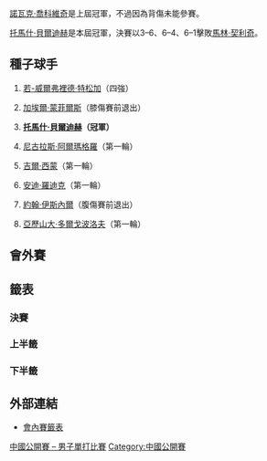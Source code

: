 {{noteTA|G1=Tennis
|1=zh-hans:轮; zh-hk:圈; zh-tw:輪
|2=zh-hans:半区; zh-hant:半部;
|3=zh-hans:半决赛; zh-hk:準決賽; zh-tw:四強;
|4=zh-hans:半準决赛; zh-hk:半準決賽; zh-tw:八強;
}}

{{TennisEvents|2011|中國網球公開賽|
| champ = {{flagicon|CZE}} [[托馬什·貝爾迪赫|托馬什·貝爾迪赫]]
| runner = {{flagicon|CRO}} [[馬林·契利奇|馬林·契利奇]] 
| score = 3–6、6–4、6–1
}}

{{main|2011年中國網球公開賽}}

[[諾瓦克·喬科維奇|諾瓦克·喬科維奇]]是上屆冠軍，不過因為背傷未能參賽。

[[托馬什·貝爾迪赫|托馬什·貝爾迪赫]]是本屆冠軍，決賽以3–6、6–4、6–1擊敗[[馬林·契利奇|馬林·契利奇]]。

==種子球手==
{{col-begin}}
{{col-2}}
# {{flagicon|FRA}} [[若-威爾弗裡德·特松加|若-威爾弗裡德·特松加]]（四強）
# {{flagicon|FRA}} [[加埃爾·蒙菲爾斯|加埃爾·蒙菲爾斯]]（膝傷賽前退出）
# {{flagicon|CZE}} '''[[托馬什·貝爾迪赫|托馬什·貝爾迪赫]]（冠軍）'''
# {{flagicon|ESP}} [[尼古拉斯·阿爾瑪格羅|尼古拉斯·阿爾瑪格羅]]（第一輪）
{{col-2}}
<ol start="5">
<li>{{flagicon|FRA}} [[吉爾·西蒙|吉爾·西蒙]]（第一輪）
<li>{{flagicon|USA}} [[安迪·羅迪克|安迪·羅迪克]]（第一輪）
<li>{{flagicon|USA}} [[約翰·伊斯內爾|約翰·伊斯內爾]]（腹傷賽前退出）
<li>{{flagicon|UKR}} [[亞歷山大·多爾戈波洛夫|亞歷山大·多爾戈波洛夫]]（第一輪）
</ol>
{{col-end}}

==會外賽==
{{main|2011年中國網球公開賽男子單打比賽 (會外賽)}}

==籤表==
{{Draw key}}
===決賽===
{{4TeamBracket-Tennis3
| RD1=四強
| RD2=決賽

| team-width=175

| RD1-seed1=1
| RD1-team1={{flagicon|FRA}} [[若-威爾弗裡德·特松加|若-威爾弗裡德·特松加]]
| RD1-score1-1=4
| RD1-score1-2='''6
| RD1-score1-3=1
| RD1-seed2=3
| RD1-team2='''{{flagicon|CZE}} [[托馬什·貝爾迪赫|托馬什·貝爾迪赫]]
| RD1-score2-1='''6
| RD1-score2-2=4
| RD1-score2-3='''6

| RD1-seed3= 
| RD1-team3={{flagicon|CRO}} [[伊萬·柳比西奇|伊萬·柳比西奇]]
| RD1-score3-1=4
| RD1-score3-2=3
| RD1-score3-3= 
| RD1-seed4= 
| RD1-team4='''{{flagicon|CRO}} [[馬林·契利奇|馬林·契利奇]] 
| RD1-score4-1='''6
| RD1-score4-2='''6
| RD1-score4-3= 

| RD2-seed1=3
| RD2-team1='''{{flagicon|CZE}} [[托馬什·貝爾迪赫|托馬什·貝爾迪赫]]
| RD2-score1-1=3
| RD2-score1-2='''6
| RD2-score1-3='''6
| RD2-seed2= 
| RD2-team2={{flagicon|CRO}} [[馬林·契利奇|馬林·契利奇]]
| RD2-score2-1='''6
| RD2-score2-2=4
| RD2-score2-3=1
}}

===上半籤===
{{16TeamBracket-Compact-Tennis3-Byes
| RD1=第一輪
| RD2=第二輪
| RD3=八強
| RD4=四強

| RD1-seed01=1
| RD1-team01={{flagicon|FRA}} '''[[若-威爾弗裡德·特松加|特松加]] 
| RD1-score01-1='''7<sup>7</sup>
| RD1-score01-2='''7
| RD1-score01-3= 
| RD1-seed02= 
| RD1-team02={{flagicon|BUL}} [[Grigor_Dimitrov|G Dimitrov]]
| RD1-score02-1=6<sup>5</sup>
| RD1-score02-2=5
| RD1-score02-3= 

| RD1-seed03=WC
| RD1-team03={{flagicon|CHN}} '''[[張澤|張]]
| RD1-score03-1='''6
| RD1-score03-2='''6
| RD1-score03-3= 
| RD1-seed04=WC
| RD1-team04={{flagicon|CHN}} [[李喆_(網球運動員)|李]]
| RD1-score04-1=1
| RD1-score04-2=3
| RD1-score04-3= 

| RD1-seed05= 
| RD1-team05={{flagicon|BRA}} [[托馬斯·貝魯奇|貝魯奇]] 
| RD1-score05-1=1
| RD1-score05-2=6<sup>4</sup>
| RD1-score05-3= 
| RD1-seed06= 
| RD1-team06='''{{flagicon|ESP}} [[胡安·卡洛斯·費雷羅|費雷羅]]
| RD1-score06-1='''6
| RD1-score06-2='''7<sup>7</sup>
| RD1-score06-3= 

| RD1-seed07= 
| RD1-team07='''{{flagicon|ESP}} [[馬塞爾·格拉諾勒斯|格拉諾勒斯]] 
| RD1-score07-1='''6
| RD1-score07-2='''6
| RD1-score07-3= 
| RD1-seed08=5
| RD1-team08={{flagicon|FRA}} [[吉爾·西蒙|西蒙]]
| RD1-score08-1=3
| RD1-score08-2=1
| RD1-score08-3= 

| RD1-seed09=3
| RD1-team09={{flagicon|CZE}} '''[[托馬什·貝爾迪赫|貝爾迪赫]] 
| RD1-score09-1='''7
| RD1-score09-2='''7
| RD1-score09-3= 
| RD1-seed10= 
| RD1-team10={{flagicon|AUT}} [[于爾根·梅爾澤|梅爾澤]]
| RD1-score10-1=5
| RD1-score10-2=5
| RD1-score10-3= 

| RD1-seed11=Q
| RD1-team11={{flagicon|GER}} '''[[菲利普·科爾施賴伯|科爾施賴伯]]
| RD1-score11-1='''6'''
| RD1-score11-2='''7<sup>7</sup>
| RD1-score11-3= 
| RD1-seed12= 
| RD1-team12={{flagicon|ESP}} [[托米·羅布雷多|羅布雷多]]
| RD1-score12-1=3
| RD1-score12-2=6<sup>0</sup>
| RD1-score12-3= 

| RD1-seed13= 
| RD1-team13={{flagicon|ESP}} '''[[費爾南多·貝爾達斯科|貝爾達斯科]] 
| RD1-score13-1='''6
| RD1-score13-2='''6
| RD1-score13-3= 
| RD1-seed14= 
| RD1-team14={{flagicon|FRA}} [[米卡埃爾·洛德拉|洛德拉]]
| RD1-score14-1=2
| RD1-score14-2=4
| RD1-score14-3= 

| RD1-seed15=Q
| RD1-team15={{flagicon|ITA}} '''[[法維奧·奇柏拉|奇柏拉]]
| RD1-score15-1='''6
| RD1-score15-2=1
| RD1-score15-3='''6
| RD1-seed16=8
| RD1-team16={{flagicon|UKR}} [[亞歷山大·多爾戈波洛夫|多爾戈波洛夫]] 
| RD1-score16-1=1
| RD1-score16-2='''6
| RD1-score16-3=0

| RD2-seed01=1
| RD2-team01='''{{flagicon|FRA}} [[若-威爾弗裡德·特松加|特松加]] 
| RD2-score01-1='''6
| RD2-score01-2='''6
| RD2-score01-3= 
| RD2-seed02=WC
| RD2-team02={{flagicon|CHN}} [[張澤|張]]
| RD2-score02-1=3
| RD2-score02-2=4
| RD2-score02-3= 

| RD2-seed03= 
| RD2-team03={{flagicon|ESP}} '''[[胡安·卡洛斯·費雷羅|費雷羅]]
| RD2-score03-1='''6
| RD2-score03-2='''6
| RD2-score03-3= 
| RD2-seed04=
| RD2-team04={{flagicon|ESP}} [[馬塞爾·格拉諾勒斯|格拉諾勒斯]] 
| RD2-score04-1=4
| RD2-score04-2=4
| RD2-score04-3= 

| RD2-seed05=3
| RD2-team05={{flagicon|CZE}} '''[[托馬什·貝爾迪赫|貝爾迪赫]] 
| RD2-score05-1='''6
| RD2-score05-2='''6
| RD2-score05-3= 
| RD2-seed06=Q
| RD2-team06={{flagicon|GER}} [[菲利普·科爾施賴伯|科爾施賴伯]]
| RD2-score06-1=2
| RD2-score06-2=0
| RD2-score06-3= 

| RD2-seed07= 
| RD2-team07='''{{flagicon|ESP}} [[費爾南多·貝爾達斯科|貝爾達斯科]] 
| RD2-score07-1=2
| RD2-score07-2='''6'''
| RD2-score07-3='''6
| RD2-seed08=Q
| RD2-team08={{flagicon|ITA}} [[法維奧·奇柏拉|奇柏拉]]
| RD2-score08-1='''6'''
| RD2-score08-2=1
| RD2-score08-3=2

| RD3-seed01=1
| RD3-team01='''{{flagicon|FRA}} [[若-威爾弗裡德·特松加|特松加]] 
| RD3-score01-1='''6
| RD3-score01-2='''6
| RD3-score01-3= 
| RD3-seed02= 
| RD3-team02={{flagicon|ESP}} [[胡安·卡洛斯·費雷羅|費雷羅]]
| RD3-score02-1=3
| RD3-score02-2=4
| RD3-score02-3= 

| RD3-seed03=3
| RD3-team03='''{{flagicon|CZE}} [[托馬什·貝爾迪赫|貝爾迪赫]]
| RD3-score03-1='''6
| RD3-score03-2='''6
| RD3-score03-3= 
| RD3-seed04= 
| RD3-team04={{flagicon|ESP}} [[費爾南多·貝爾達斯科|貝爾達斯科]]
| RD3-score04-1=1
| RD3-score04-2=0
| RD3-score04-3= 

| RD4-seed01=1
| RD4-team01={{flagicon|FRA}} [[若-威爾弗裡德·特松加|特松加]] 
| RD4-score01-1=4
| RD4-score01-2='''6
| RD4-score01-3=1
| RD4-seed02=3
| RD4-team02='''{{flagicon|CZE}} [[托馬什·貝爾迪赫|貝爾迪赫]]
| RD4-score02-1='''6
| RD4-score02-2=4
| RD4-score02-3='''6
}}

===下半籤===
{{16TeamBracket-Compact-Tennis3-Byes
| RD1=第一輪
| RD2=第二輪
| RD3=八強
| RD4=四強

| RD1-seed01=LL
| RD1-team01={{flagicon|RUS}} [[泰穆拉茲·加巴什維利|加巴什維利]] 
| RD1-score01-1=5
| RD1-score01-2=5
| RD1-score01-3= 
| RD1-seed02= 
| RD1-team02='''{{flagicon|CRO}} [[伊萬·柳比西奇|柳比西奇]]
| RD1-score02-1='''7
| RD1-score02-2='''7
| RD1-score02-3= 

| RD1-seed03=
| RD1-team03={{flagicon|GER}} '''[[弗洛里安·邁爾|邁爾]] 
| RD1-score03-1='''6
| RD1-score03-2='''6
| RD1-score03-3= 
| RD1-seed04=Q
| RD1-team04={{flagicon|ESP}} [[Albert_Ramos|A Ramos]]
| RD1-score04-1=2
| RD1-score04-2=4
| RD1-score04-3= 

| RD1-seed05=Q
| RD1-team05={{flagicon|TUR}} [[Marsel_İlhan|M İlhan]]
| RD1-score05-1=2
| RD1-score05-2=6<sup>6</sup>
| RD1-score05-3= 
| RD1-seed06= 
| RD1-team06={{flagicon|ESP}} '''[[費利西亞諾·洛佩斯|洛佩斯]]
| RD1-score06-1='''6
| RD1-score06-2='''7<sup>8</sup>
| RD1-score06-3= 

| RD1-seed07= 
| RD1-team07={{flagicon|RUS}} '''[[米哈伊爾·尤日尼|尤日尼]] 
| RD1-score07-1='''6'''
| RD1-score07-2='''6'''
| RD1-score07-3= 
| RD1-seed08=4
| RD1-team08={{flagicon|ESP}} [[尼古拉斯·阿爾瑪格羅|阿爾瑪格羅]]
| RD1-score08-1=3
| RD1-score08-2=2
| RD1-score08-3= 

| RD1-seed09=6
| RD1-team09={{flagicon|USA}} [[安迪·羅迪克|羅迪克]]
| RD1-score09-1=4
| RD1-score09-2=5
| RD1-score09-3= 
| RD1-seed10= 
| RD1-team10={{flagicon|RSA}} '''[[凱文·安德森|安德森]]
| RD1-score10-1='''6
| RD1-score10-2='''7
| RD1-score10-3= 

| RD1-seed11= 
| RD1-team11={{flagicon|ESP}} '''[[阿爾伯特·蒙塔涅斯|蒙塔涅斯]] 
| RD1-score11-1='''6
| RD1-score11-2='''6
| RD1-score11-3= 
| RD1-seed12=LL
| RD1-team12={{flagicon|CHI}} [[Paul_Capdeville|P Capdeville]]
| RD1-score12-1=3
| RD1-score12-2=3
| RD1-score12-3= 

| RD1-seed13=WC
| RD1-team13={{flagicon|CHN}} [[吳迪_(網球運動員)|吳]]
| RD1-score13-1=2
| RD1-score13-2=0
| RD1-score13-3= 
| RD1-seed14= 
| RD1-team14={{flagicon|CRO}} '''[[馬林·契利奇|契利奇]] 
| RD1-score14-1='''6
| RD1-score14-2='''6
| RD1-score14-3= 

| RD1-seed15= 
| RD1-team15={{flagicon|ITA}} '''[[法比奧·福尼尼|福尼尼]]
| RD1-score15-1='''6
| RD1-score15-2='''6
| RD1-score15-3= 
| RD1-seed16=LL
| RD1-team16={{flagicon|SLO}} [[Grega_Žemlja|G Žemlja]]
| RD1-score16-1=4
| RD1-score16-2=1
| RD1-score16-3= 

| RD2-seed01= 
| RD2-team01='''{{flagicon|CRO}} [[伊萬·柳比西奇|柳比西奇]]
| RD2-score01-1='''6
| RD2-score01-2=2
| RD2-score01-3='''6
| RD2-seed02= 
| RD2-team02={{flagicon|GER}} [[弗洛里安·邁爾|邁爾]]
| RD2-score02-1=0
| RD2-score02-2='''6
| RD2-score02-3=3

| RD2-seed03= 
| RD2-team03={{flagicon|ESP}} [[費利西亞諾·洛佩斯|洛佩斯]]
| RD2-score03-1='''7<sup>7</sup>
| RD2-score03-2=2
| RD2-score03-3=5
| RD2-seed04=
| RD2-team04='''{{flagicon|RUS}} [[米哈伊爾·尤日尼|尤日尼]]
| RD2-score04-1=6<sup>5</sup>
| RD2-score04-2='''6
| RD2-score04-3='''7

| RD2-seed05= 
| RD2-team05='''{{flagicon|RSA}} [[凱文·安德森|安德森]]
| RD2-score05-1='''7<sup>7</sup>
| RD2-score05-2='''7<sup>7</sup>
| RD2-score05-3= 
| RD2-seed06= 
| RD2-team06={{flagicon|ESP}} [[阿爾伯特·蒙塔涅斯|蒙塔涅斯]]
| RD2-score06-1=6<sup>3</sup>
| RD2-score06-2=6<sup>4</sup>
| RD2-score06-3= 

| RD2-seed07= 
| RD2-team07='''{{flagicon|CRO}} [[馬林·契利奇|契利奇]] 
| RD2-score07-1='''6
| RD2-score07-2=6<sup>1</sup>
| RD2-score07-3='''6
| RD2-seed08=
| RD2-team08={{flagicon|ITA}} [[法比奧·福尼尼|福尼尼]]
| RD2-score08-1=2
| RD2-score08-2='''7<sup>7</sup>
| RD2-score08-3=3

| RD3-seed01= 
| RD3-team01='''{{flagicon|CRO}} [[伊萬·柳比西奇|柳比西奇]]
| RD3-score01-1='''7<sup>7</sup>
| RD3-score01-2=6<sup>4</sup>
| RD3-score01-3='''6
| RD3-seed02= 
| RD3-team02={{flagicon|RUS}} [[米哈伊爾·尤日尼|尤日尼]]
| RD3-score02-1=6<sup>4</sup>
| RD3-score02-2='''7<sup>7</sup>
| RD3-score02-3=2

| RD3-seed03= 
| RD3-team03={{flagicon|RSA}} [[凱文·安德森|安德森]]
| RD3-score03-1=6<sup>4</sup>
| RD3-score03-2='''6
| RD3-score03-3=1
| RD3-seed04= 
| RD3-team04='''{{flagicon|CRO}} [[馬林·契利奇|契利奇]] 
| RD3-score04-1='''7<sup>7</sup>
| RD3-score04-2=4
| RD3-score04-3='''6

| RD4-seed01= 
| RD4-team01={{flagicon|CRO}} [[伊萬·柳比西奇|柳比西奇]]
| RD4-score01-1=4
| RD4-score01-2=3
| RD4-score01-3= 
| RD4-seed02= 
| RD4-team02='''{{flagicon|CRO}} [[馬林·契利奇|契利奇]] 
| RD4-score02-1='''6
| RD4-score02-2='''6
| RD4-score02-3= 
}}

==外部連結==
* [http://www.atpworldtour.com/posting/2011/747/mds.pdf 會內賽籤表]{{Wayback|url=http://www.atpworldtour.com/posting/2011/747/mds.pdf |date=20150924170300 }}

[[Category:2011年ATP世界巡迴賽|中國公開賽 – 男子單打比賽]]
[[Category:中國公開賽|Category:中國公開賽]]